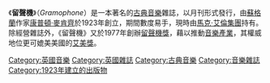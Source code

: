 {{Unreferenced|time=2021-12-06T07:05:10+00:00}}
{{Infobox Magazine
| title              = 留聲機
| image_file         =
| image_size         = 150px
| image_caption      =
| publisher          = Mark Allen Group
| paid_circulation   =
| unpaid_circulation =
| total_circulation  =
| frequency          = [[月刊|月刊]]
| language           = 英文
| category           = [[古典音樂|古典音樂]]
| editor             = Martin Cullingford
| editor_title       =
| firstdate          = 1923年
| country            = 英國
| based              = 倫敦
| website            = {{URL|http://www.gramophone.co.uk}}
| issn               = 0017-310X                   
}}

《'''留聲機'''》（''Gramophone''）是一本著名的[[古典音樂|古典音樂]]雜誌，以月刊形式發行，由[[蘇格蘭|蘇格蘭]]作家[[康普頓·麥肯齊|康普頓·麥肯齊]]於1923年創立，期間數度易手，現時由[[馬克·艾倫集團|馬克·艾倫集團]]持有。除經營雜誌外，《留聲機》又於1977年創辦[[留聲機獎|留聲機獎]]，藉以推動[[音樂產業|音樂產業]]，其權威地位更可媲美美國的[[艾美獎|艾美獎]]。

{{Authority control}}

[[Category:英國音樂|Category:英國音樂]]
[[Category:英國雜誌|Category:英國雜誌]]
[[Category:古典音樂|Category:古典音樂]]
[[Category:音樂雜誌|Category:音樂雜誌]]
[[Category:1923年建立的出版物|Category:1923年建立的出版物]]